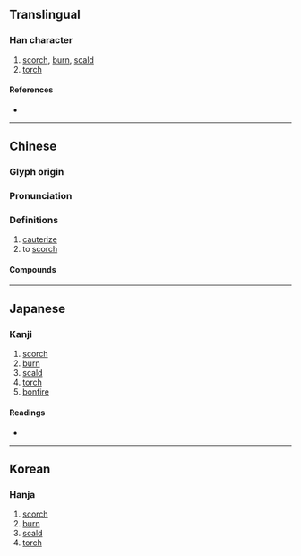 {{character info}}
==Translingual==

===Han character===
{{Han char|rn=86|rad=火|as=12|sn=16|four=90831|canj=FOGF|ids=⿰火焦}}

# [[scorch]], [[burn]], [[scald]]
# [[torch]]

====References====
* {{Han ref|kx=0682.210|dkj=19410|dj=1094.150|hdz=32234.070|uh=71CB|ud=29131|bh=EA4E|bd=59982}}

----

==Chinese==
{{zh-forms}}

===Glyph origin===
{{Han etym}}

===Pronunciation===
{{zh-pron
|m=jiāo
|c=ziu1
|mc=y
|oc=y
|cat=
}}

===Definitions===
{{zh-hanzi}}

# [[cauterize]]
# to [[scorch]]

====Compounds====
{{zh-der|燋金爍石|燋爛|燋鑠|燋心|燋頭爛額|燋金流石|近火先燋}}

----

==Japanese==

===Kanji===
{{ja-kanji|grade=|rs=火12}}

# [[scorch]]
# [[burn]]
# [[scald]]
# [[torch]]
# [[bonfire]]

====Readings====
* {{ja-readings|on=しょう,じょう,せき,しゃく|kun=たいまつ}}

----

==Korean==

===Hanja===
{{ko-hanja|hangeul=초|eumhun=|rv=cho|mr=ch'o|y=cho}}

# [[scorch]]
# [[burn]]
# [[scald]]
# [[torch]]